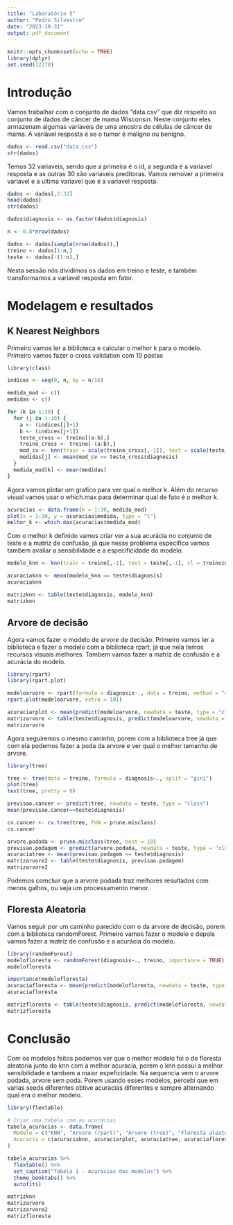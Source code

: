 ---
title: "Laboratório 5"
author: "Pedro Silvestre"
date: "2023-10-31"
output: pdf_document
---

```{r setup, include=FALSE}
knitr::opts_chunk$set(echo = TRUE)
library(dplyr)
set.seed(12278)

```

# Introdução

Vamos trabalhar com o conjunto de dados "data.csv" que diz respeito ao conjunto de dados de câncer de mama Wisconsin. Neste conjunto eles armazenam algumas variaveis de uma amostra de células de câncer de mama. A variável resposta é se o tumor é maligno ou benigno.

```{r lendo os dados}
dados <- read.csv("data.csv")
str(dados)
```

Temos 32 variaveis, sendo que a primeira é o id, a segunda é a variavel resposta e as outras 30 são variaveis preditoras. Vamos remover a primeira variavel e a ultima variavel que é a variavel resposta.

```{r ajustando os dados e separando em treino e teste}
dados <- dados[,2:32]
head(dados)
str(dados)

dados$diagnosis <- as.factor(dados$diagnosis)

n <- 0.8*nrow(dados)

dados <- dados[sample(nrow(dados)),]
treino <- dados[1:n,]
teste <- dados[-(1:n),]
```

Nesta sessão nós dividimos os dados em treino e teste, e também transformamos a variavel resposta em fator.

# Modelagem e resultados

## K Nearest Neighbors

Primeiro vamos ler a biblioteca e calcular o melhor k para o modelo. Primeiro vamos fazer o cross validation com 10 pastas


```{r knn parte 1}
library(class)

indices <- seq(0, n, by = n/10)

medida_mod <- c()
medidas <- c()

for (k in 1:30) {
  for (j in 1:10) {
    a <- (indices[j]+1)
    b <- (indices[j+1])
    teste_cross <- treino[(a:b),]
    treino_cross <- treino[-(a:b),]
    mod_cv <- knn(train = scale(treino_cross[,-1]), test = scale(teste_cross[,-1]), k, cl = treino_cross$diagnosis)
    medidas[j] <- mean(mod_cv == teste_cross$diagnosis)
  }
  medida_mod[k] <- mean(medidas)
}
```

Agora vamos plotar um grafico para ver qual o melhor k. Além do recurso visual vamos usar o which.max para determinar qual de fato é o melhor k.

```{r knn parte 2}
acuracias <- data.frame(k = 1:30, medida_mod)
plot(x = 1:30, y = acuracias$medida, type = "l")
melhor_k <- which.max(acuracias$medida_mod)
```

Com o melhor k definido vamos criar ver a sua acurácia no conjunto de teste e a matriz de confusão, já que nesse problema especifico vamos tambem avaliar a sensibilidade e a especificidade do modelo.

```{r knn parte 3}

modelo_knn <- knn(train = treino[,-1], test = teste[,-1], cl = treino$diagnosis, k = melhor_k)

acuraciaknn <- mean(modelo_knn == teste$diagnosis)
acuraciaknn

matrizknn <- table(teste$diagnosis, modelo_knn)
matrizknn
```

## Arvore de decisão

Agora vamos fazer o modelo de arvore de decisão. Primeiro vamos ler a biblioteca e fazer o modelo com a biblioteca rpart, já que nela temos recursos visuais melhores. Tambem vamos fazer a matriz de confusão e a acurácia do modelo.

```{r arvore parte 1}
library(rpart)
library(rpart.plot)

modeloarvore <- rpart(formula = diagnosis~., data = treino, method = "class")
rpart.plot(modeloarvore, extra = 101)

acuraciarplot <- mean(predict(modeloarvore, newdata = teste, type = "class")==teste$diagnosis)
matrizarvore <- table(teste$diagnosis, predict(modeloarvore, newdata = teste, type = "class"))
matrizarvore
```

Agora seguiremos o mesmo caminho, porem com a biblioteca tree já que com ela podemos fazer a poda da arvore e ver qual o melhor tamanho de arvore.

```{r arvore parte 2}
library(tree)

tree <- tree(data = treino, formula = diagnosis~., split = "gini")
plot(tree)
text(tree, pretty = 0)

previsao.cancer <- predict(tree, newdata = teste, type = "class")
mean(previsao.cancer==teste$diagnosis)

cv.cancer <- cv.tree(tree, FUN = prune.misclass)
cv.cancer

arvore.podada <- prune.misclass(tree, best = 10)
previsao.podagem <- predict(arvore.podada, newdata = teste, type = "class")
acuraciatree <- mean(previsao.podagem == teste$diagnosis)
matrizarvore2 <- table(teste$diagnosis, previsao.podagem)
matrizarvore2

```
Podemos comcluir que a arvore podada traz melhores resultados com menos galhos, ou seja um processamento menor.

## Floresta Aleatoria

Vamos seguir por um caminho parecido com o da arvore de decisão, porem com a biblioteca randomForest. Primeiro vamos fazer o modelo e depois vamos fazer a matriz de confusão e a acurácia do modelo.

```{r floresta aleatoria}
library(randomForest)
modelofloresta <- randomForest(diagnosis~., treino, importance = TRUE)
modelofloresta

importance(modelofloresta)
acuraciafloresta <- mean(predict(modelofloresta, newdata = teste, type = "class")==teste$diagnosis)
acuraciafloresta

matrizfloresta <- table(teste$diagnosis, predict(modelofloresta, newdata = teste, type = "class"))
matrizfloresta
```

# Conclusão

Com os modelos feitos podemos ver que o melhor modelo foi o de floresta aleatoria junto do knn com a melhor acuracia, porem o knn possui a melhor sensibilidade e tambem a maior espeficidade. Na sequencia vem o arvore podada, arvore sem poda. Porem usando esses modelos, percebi que em varias seeds diferentes obtive acuracias diferentes e sempre alternando qual era o melhor modelo.

```{r exibir-tabelas, results='asis', warning=FALSE, echo=FALSE}
library(flextable)

# Criar uma tabela com as acurácias
tabela_acuracias <- data.frame(
  Modelo = c("KNN", "Arvore (rpart)", "Arvore (tree)", "Floresta aleatoria"),
  Acuracia = c(acuraciaknn, acuraciarplot, acuraciatree, acuraciafloresta)
)

tabela_acuracias %>% 
  flextable() %>% 
  set_caption("Tabela 1 - Acuracias dos modelos") %>% 
  theme_booktabs() %>% 
  autofit()
```

```{r tabela matrizes}

matrizknn
matrizarvore
matrizarvore2
matrizfloresta

```